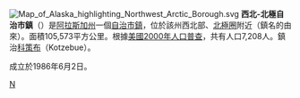 [[File:Map_of_Alaska_highlighting_Northwest_Arctic_Borough.svg|right]]
'''西北-北極自治市鎮'''（{{lang-en|Northwest Arctic Borough}}）是[[阿拉斯加州|阿拉斯加州]]一個[[自治市鎮_(阿拉斯加州)|自治市鎮]]，位於該州西北部、[[北極圈|北極圈]]附近（鎮名的由來）。面積105,573平方公里。根據[[美國2000年人口普查|美國2000年人口普查]]，共有人口7,208人。鎮治[[科策布_(阿拉斯加州)|科策布]]（Kotzebue）。

成立於1986年6月2日。
{{西北-北極自治市鎮}}
{{Alaska}}
{{Authority control}}
[[Category:阿拉斯加州自治市鎮|N]]